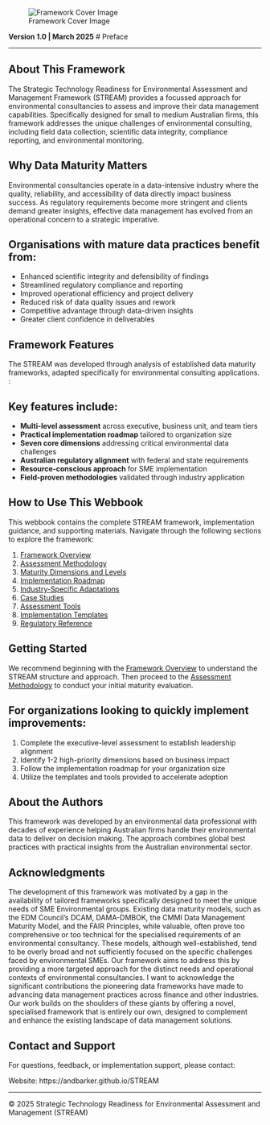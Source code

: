 ![Framework Cover Image](stream-logo.svg)

**Version 1.0 | March 2025**
# Preface

---

## About This Framework

The Strategic Technology Readiness for Environmental Assessment and Management Framework (STREAM) provides a focussed approach for environmental consultancies to assess and improve their data management capabilities. Specifically designed for small to medium Australian firms, this framework addresses the unique challenges of environmental consulting, including field data collection, scientific data integrity, compliance reporting, and environmental monitoring.

## Why Data Maturity Matters

Environmental consultancies operate in a data-intensive industry where the quality, reliability, and accessibility of data directly impact business success. As regulatory requirements become more stringent and clients demand greater insights, effective data management has evolved from an operational concern to a strategic imperative.

:::{.callout-tip}
## Organisations with mature data practices benefit from:

- Enhanced scientific integrity and defensibility of findings
- Streamlined regulatory compliance and reporting
- Improved operational efficiency and project delivery
- Reduced risk of data quality issues and rework
- Competitive advantage through data-driven insights
- Greater client confidence in deliverables
:::

## Framework Features

The STREAM was developed through analysis of established data maturity frameworks, adapted specifically for environmental consulting applications. :

:::{.callout-note}
## Key features include:
- **Multi-level assessment** across executive, business unit, and team tiers
- **Practical implementation roadmap** tailored to organization size
- **Seven core dimensions** addressing critical environmental data challenges
- **Australian regulatory alignment** with federal and state requirements
- **Resource-conscious approach** for SME implementation
- **Field-proven methodologies** validated through industry application
:::

## How to Use This Webbook

This webbook contains the complete STREAM framework, implementation guidance, and supporting materials. Navigate through the following sections to explore the framework:

1. [Framework Overview](framework-overview.md)
2. [Assessment Methodology](assessment-methodology.md)
3. [Maturity Dimensions and Levels](maturity-dimensions.md)
4. [Implementation Roadmap](implementation-roadmap.md)
5. [Industry-Specific Adaptations](industry-adaptations.md)
6. [Case Studies](case-studies.md)
7. [Assessment Tools](assessment-tools.md)
8. [Implementation Templates](implementation-templates.md)
9. [Regulatory Reference](regulatory-reference.md)

## Getting Started

We recommend beginning with the [Framework Overview](framework-overview.md) to understand the STREAM structure and approach. Then proceed to the [Assessment Methodology](assessment-methodology.md) to conduct your initial maturity evaluation.


:::{.callout-tip}
## For organizations looking to quickly implement improvements:

1. Complete the executive-level assessment to establish leadership alignment
2. Identify 1-2 high-priority dimensions based on business impact
3. Follow the implementation roadmap for your organization size
4. Utilize the templates and tools provided to accelerate adoption
:::

## About the Authors

This framework was developed by an environmental data professional with decades of experience helping Australian firms handle their environmental data to deliver on decision making. The approach combines global best practices with practical insights from the Australian environmental sector.

## Acknowledgments

The development of this framework was motivated by a gap in the availability of tailored frameworks specifically designed to meet the unique needs of SME Environmental groups. Existing data maturity models, such as the EDM Council's DCAM, DAMA-DMBOK, the CMMI Data Management Maturity Model, and the FAIR Principles, while valuable, often prove too comprehensive or too technical for the specialised requirements of an environmental consultancy. These models, although well-established, tend to be overly broad and not sufficiently focused on the specific challenges faced by environmental SMEs. Our framework aims to address this by providing a more targeted approach for the distinct needs and operational contexts of environmental consultancies. I want to acknowledge the significant contributions the pioneering data frameworks have made to advancing data management practices across finance and other industries. Our work builds on the shoulders of these giants by offering a novel, specialised framework that is entirely our own, designed to complement and enhance the existing landscape of data management solutions.

## Contact and Support

For questions, feedback, or implementation support, please contact:

Website: https://andbarker.github.io/STREAM 

---

© 2025 Strategic Technology Readiness for Environmental Assessment and Management (STREAM)
